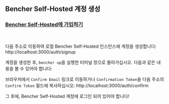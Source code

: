 
## Bencher Self-Hosted 계정 생성

<h3><a href="http://localhost:3000/auth/signup" target="_blank">Bencher Self-Hosted에 가입하기</a></h3>
<br />

다음 주소로 이동하여 로컬 Bencher Self-Hosted 인스턴스에 계정을 생성합니다: http://localhost:3000/auth/signup

계정을 생성한 후, `bencher up`을 실행한 터미널 창으로 돌아가십시오.
다음과 같은 내용을 볼 수 있어야 합니다:

<DockerSignupOutput />

브라우저에서 `Confirm Email` 링크로 이동하거나 `Confirmation Token`을 다음 주소의 `Confirm Token` 필드에 복사하십시오: http://localhost:3000/auth/confirm

그 후에, Bencher Self-Hosted 계정에 로그인 되어 있어야 합니다!